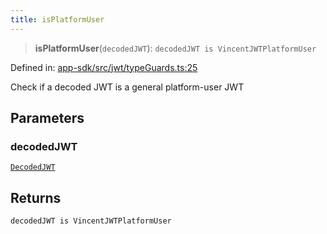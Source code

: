 ```yaml
---
title: isPlatformUser
---
```


> **isPlatformUser**(`decodedJWT`): `decodedJWT is VincentJWTPlatformUser`

Defined in: [app-sdk/src/jwt/typeGuards.ts:25](https://github.com/LIT-Protocol/Vincent/blob/59bbcc58961d006596c8c80671cc1200f69f2946/packages/libs/app-sdk/src/jwt/typeGuards.ts#L25)

Check if a decoded JWT is a general platform-user JWT

## Parameters

### decodedJWT

[`DecodedJWT`](/api-reference/app-sdk/jwt/interfaces/DecodedJWT)

## Returns

`decodedJWT is VincentJWTPlatformUser`
